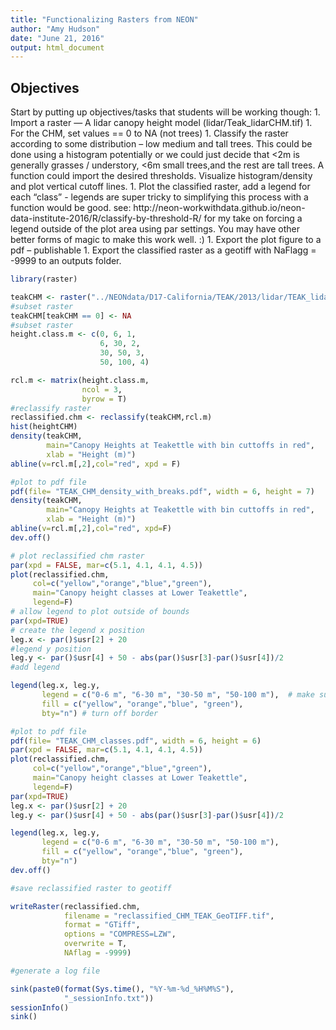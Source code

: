 ```yaml
---
title: "Functionalizing Rasters from NEON"
author: "Amy Hudson"
date: "June 21, 2016"
output: html_document
---
```


## Objectives

Start by putting up objectives/tasks that students will be working though:
1. Import a raster — A lidar canopy height model (lidar/Teak_lidarCHM.tif)
1. For the CHM, set values == 0 to NA (not trees)
1. Classify the raster according to some distribution – low medium and tall trees. This could be done using a histogram potentially or we could just decide that <2m is generally grasses / understory, <6m small trees,and the rest are tall trees. A function could import the desired thresholds. Visualize histogram/density and plot vertical cutoff lines.
1. Plot the classified raster, add a legend for each “class” - legends are super tricky to simplifying this process with a function would be good.  see: http://neon-workwithdata.github.io/neon-data-institute-2016/R/classify-by-threshold-R/  for my take on forcing a legend outside of the plot area using par settings. You may have other better forms of magic to make this work well. :)
1. Export the plot figure to a pdf – publishable
1. Export the classified raster as a geotiff with NaFlagg = -9999 to an outputs folder.


```r
library(raster)

teakCHM <- raster("../NEONdata/D17-California/TEAK/2013/lidar/TEAK_lidarCHM.tif")
#subset raster
teakCHM[teakCHM == 0] <- NA
#subset raster
height.class.m <- c(0, 6, 1,
                    6, 30, 2,
                    30, 50, 3,
                    50, 100, 4)

rcl.m <- matrix(height.class.m,
                ncol = 3,
                byrow = T)
#reclassify raster 
reclassified.chm <- reclassify(teakCHM,rcl.m)
hist(heightCHM)
density(teakCHM,
        main="Canopy Heights at Teakettle with bin cuttoffs in red",
        xlab = "Height (m)")
abline(v=rcl.m[,2],col="red", xpd = F)

#plot to pdf file
pdf(file= "TEAK_CHM_density_with_breaks.pdf", width = 6, height = 7)
density(teakCHM,
        main="Canopy Heights at Teakettle with bin cuttoffs in red",
        xlab = "Height (m)")
abline(v=rcl.m[,2],col="red", xpd=F)
dev.off()

# plot reclassified chm raster
par(xpd = FALSE, mar=c(5.1, 4.1, 4.1, 4.5))
plot(reclassified.chm,
     col=c("yellow","orange","blue","green"), 
     main="Canopy height classes at Lower Teakettle",
     legend=F)
# allow legend to plot outside of bounds
par(xpd=TRUE)
# create the legend x position
leg.x <- par()$usr[2] + 20
#legend y position
leg.y <- par()$usr[4] + 50 - abs(par()$usr[3]-par()$usr[4])/2
#add legend

legend(leg.x, leg.y,
       legend = c("0-6 m", "6-30 m", "30-50 m", "50-100 m"),  # make sure the order matches the colors, next
       fill = c("yellow", "orange","blue", "green"),
       bty="n") # turn off border

#plot to pdf file
pdf(file= "TEAK_CHM_classes.pdf", width = 6, height = 6)
par(xpd = FALSE, mar=c(5.1, 4.1, 4.1, 4.5))
plot(reclassified.chm,
     col=c("yellow","orange","blue","green"), 
     main="Canopy height classes at Lower Teakettle",
     legend=F)
par(xpd=TRUE)
leg.x <- par()$usr[2] + 20
leg.y <- par()$usr[4] + 50 - abs(par()$usr[3]-par()$usr[4])/2

legend(leg.x, leg.y,
       legend = c("0-6 m", "6-30 m", "30-50 m", "50-100 m"),
       fill = c("yellow", "orange","blue", "green"),
       bty="n")
dev.off()

#save reclassified raster to geotiff

writeRaster(reclassified.chm,
            filename = "reclassified_CHM_TEAK_GeoTIFF.tif",
            format = "GTiff",
            options = "COMPRESS=LZW",
            overwrite = T,
            NAflag = -9999)

#generate a log file

sink(paste0(format(Sys.time(), "%Y-%m-%d_%H%M%S"),
            "_sessionInfo.txt"))
sessionInfo()
sink()

```



